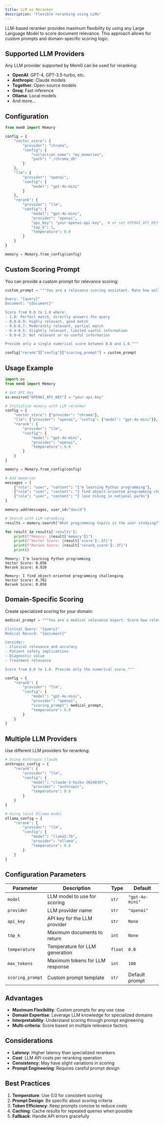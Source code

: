 ```yaml
---
title: LLM as Reranker
description: 'Flexible reranking using LLMs'
---
```


LLM-based reranker provides maximum flexibility by using any Large Language Model to score document relevance. This approach allows for custom prompts and domain-specific scoring logic.

## Supported LLM Providers

Any LLM provider supported by Mem0 can be used for reranking:

- **OpenAI**: GPT-4, GPT-3.5-turbo, etc.
- **Anthropic**: Claude models
- **Together**: Open-source models
- **Groq**: Fast inference
- **Ollama**: Local models
- And more...

## Configuration

```python Python
from mem0 import Memory

config = {
    "vector_store": {
        "provider": "chroma",
        "config": {
            "collection_name": "my_memories",
            "path": "./chroma_db"
        }
    },
    "llm": {
        "provider": "openai",
        "config": {
            "model": "gpt-4o-mini"
        }
    },
    "rerank": {
        "provider": "llm",
        "config": {
            "model": "gpt-4o-mini",
            "provider": "openai",
            "api_key": "your-openai-api-key",  # or set OPENAI_API_KEY
            "top_k": 5,
            "temperature": 0.0
        }
    }
}

memory = Memory.from_config(config)
```

## Custom Scoring Prompt

You can provide a custom prompt for relevance scoring:

```python Python
custom_prompt = """You are a relevance scoring assistant. Rate how well this document answers the query.

Query: "{query}"
Document: "{document}"

Score from 0.0 to 1.0 where:
- 1.0: Perfect match, directly answers the query
- 0.8-0.9: Highly relevant, good match  
- 0.6-0.7: Moderately relevant, partial match
- 0.4-0.5: Slightly relevant, limited useful information
- 0.0-0.3: Not relevant or no useful information

Provide only a single numerical score between 0.0 and 1.0."""

config["rerank"]["config"]["scoring_prompt"] = custom_prompt
```

## Usage Example

```python Python
import os
from mem0 import Memory

# Set API key
os.environ["OPENAI_API_KEY"] = "your-api-key"

# Initialize memory with LLM reranker
config = {
    "vector_store": {"provider": "chroma"},
    "llm": {"provider": "openai", "config": {"model": "gpt-4o-mini"}},
    "rerank": {
        "provider": "llm",
        "config": {
            "model": "gpt-4o-mini",
            "provider": "openai",
            "temperature": 0.0
        }
    }
}

memory = Memory.from_config(config)

# Add memories
messages = [
    {"role": "user", "content": "I'm learning Python programming"},
    {"role": "user", "content": "I find object-oriented programming challenging"}, 
    {"role": "user", "content": "I love hiking in national parks"}
]

memory.add(messages, user_id="david")

# Search with LLM reranking
results = memory.search("What programming topics is the user studying?", user_id="david")

for result in results['results']:
    print(f"Memory: {result['memory']}")
    print(f"Vector Score: {result['score']:.3f}")
    print(f"Rerank Score: {result['rerank_score']:.3f}")
    print()
```

```text Output
Memory: I'm learning Python programming
Vector Score: 0.856
Rerank Score: 0.920

Memory: I find object-oriented programming challenging
Vector Score: 0.782
Rerank Score: 0.850
```

## Domain-Specific Scoring

Create specialized scoring for your domain:

```python Python
medical_prompt = """You are a medical relevance expert. Score how relevant this medical record is to the clinical query.

Clinical Query: "{query}"
Medical Record: "{document}"

Consider:
- Clinical relevance and accuracy
- Patient safety implications
- Diagnostic value
- Treatment relevance

Score from 0.0 to 1.0. Provide only the numerical score."""

config = {
    "rerank": {
        "provider": "llm",
        "config": {
            "model": "gpt-4o-mini",
            "provider": "openai",
            "scoring_prompt": medical_prompt,
            "temperature": 0.0
        }
    }
}
```

## Multiple LLM Providers

Use different LLM providers for reranking:

```python Python
# Using Anthropic Claude
anthropic_config = {
    "rerank": {
        "provider": "llm",
        "config": {
            "model": "claude-3-haiku-20240307",
            "provider": "anthropic",
            "temperature": 0.0
        }
    }
}

# Using local Ollama model
ollama_config = {
    "rerank": {
        "provider": "llm", 
        "config": {
            "model": "llama2:7b",
            "provider": "ollama",
            "temperature": 0.0
        }
    }
}
```

## Configuration Parameters

| Parameter | Description | Type | Default |
|-----------|-------------|------|---------|
| `model` | LLM model to use for scoring | `str` | `"gpt-4o-mini"` |
| `provider` | LLM provider name | `str` | `"openai"` |
| `api_key` | API key for the LLM provider | `str` | `None` |
| `top_k` | Maximum documents to return | `int` | `None` |
| `temperature` | Temperature for LLM generation | `float` | `0.0` |
| `max_tokens` | Maximum tokens for LLM response | `int` | `100` |
| `scoring_prompt` | Custom prompt template | `str` | Default prompt |

## Advantages

- **Maximum Flexibility**: Custom prompts for any use case
- **Domain Expertise**: Leverage LLM knowledge for specialized domains
- **Interpretability**: Understand scoring through prompt engineering
- **Multi-criteria**: Score based on multiple relevance factors

## Considerations

- **Latency**: Higher latency than specialized rerankers
- **Cost**: LLM API costs per reranking operation
- **Consistency**: May have slight variations in scoring
- **Prompt Engineering**: Requires careful prompt design

## Best Practices

1. **Temperature**: Use 0.0 for consistent scoring
2. **Prompt Design**: Be specific about scoring criteria
3. **Token Efficiency**: Keep prompts concise to reduce costs
4. **Caching**: Cache results for repeated queries when possible
5. **Fallback**: Handle API errors gracefully